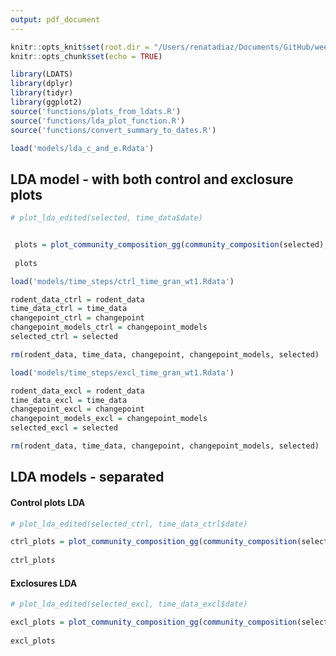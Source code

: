 ```yaml
---
output: pdf_document
---
```


```r
knitr::opts_knit$set(root.dir = "/Users/renatadiaz/Documents/GitHub/weecology/LDA-kratplots")
knitr::opts_chunk$set(echo = TRUE)
```


```r
library(LDATS)
library(dplyr)
library(tidyr)
library(ggplot2)
source('functions/plots_from_ldats.R')
source('functions/lda_plot_function.R')
source('functions/convert_summary_to_dates.R')
```


```r
load('models/lda_c_and_e.Rdata')
```

## LDA model - with both control and exclosure plots


```r
# plot_lda_edited(selected, time_data$date)


 plots = plot_community_composition_gg(community_composition(selected), c(1:selected@k), ylim = c(0, 1))
 
 plots
```



```r
load('models/time_steps/ctrl_time_gran_wt1.Rdata')

rodent_data_ctrl = rodent_data
time_data_ctrl = time_data
changepoint_ctrl = changepoint
changepoint_models_ctrl = changepoint_models
selected_ctrl = selected

rm(rodent_data, time_data, changepoint, changepoint_models, selected)

load('models/time_steps/excl_time_gran_wt1.Rdata')

rodent_data_excl = rodent_data
time_data_excl = time_data
changepoint_excl = changepoint
changepoint_models_excl = changepoint_models
selected_excl = selected

rm(rodent_data, time_data, changepoint, changepoint_models, selected)

```

\newpage

## LDA models - separated 

#### Control plots LDA
```r
# plot_lda_edited(selected_ctrl, time_data_ctrl$date)

ctrl_plots = plot_community_composition_gg(community_composition(selected_ctrl), c(1:selected_ctrl@k), ylim = c(0, 1))
 
ctrl_plots

```

\newpage

#### Exclosures LDA
```r
# plot_lda_edited(selected_excl, time_data_excl$date)

excl_plots = plot_community_composition_gg(community_composition(selected_excl), c(1:selected_excl@k), ylim = c(0, 1))
 
excl_plots
```

